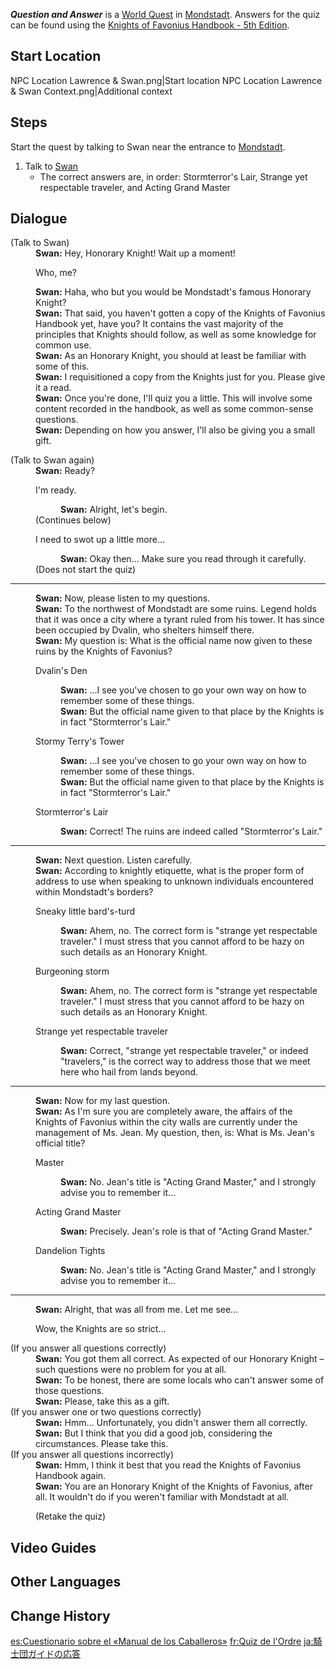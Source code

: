 {{About|the World Quest|the daily commission|Question and Answer (Commission)}}
{{Quest Infobox
|id            = 70801
|image         = Commission Question and Answer.png
|type          = World
|region        = Mondstadt
|area          = Starfell Valley
|subarea       = Mondstadt City
|requirement   = Reach [[Adventure Rank]] 24
|next          = Question and Answer (Commission)
|startLocation = [[Mondstadt City|Mondstadt]], [[Mondstadt]]
|rewards       = Adventure EXP*100;Mora*20,000;Knights of Favonius Handbook - 5th Edition*1;Mondstadt Hash Brown*5
|rep           = Mondstadt
|repAmt        = 20
|repOrder      = 95
|characters    = Swan; Traveler
}}
'''''Question and Answer''''' is a [[World Quest]] in [[Mondstadt]]. Answers for the quiz can be found using the [[Knights of Favonius Handbook - 5th Edition]].

==Start Location==
<gallery>
NPC Location Lawrence & Swan.png|Start location
NPC Location Lawrence & Swan Context.png|Additional context
</gallery>

==Steps==
Start the quest by talking to Swan near the entrance to [[Mondstadt]].
#Talk to [[Swan]]
#* The correct answers are, in order: Stormterror's Lair, Strange yet respectable traveler, and Acting Grand Master

==Dialogue==
{{Quest Description|Quiz Round}}
{{Dialogue Start}}
;(Talk to Swan)
:'''Swan:''' Hey, Honorary Knight! Wait up a moment!
:{{DIcon}} Who, me?
:'''Swan:''' Haha, who but you would be Mondstadt's famous Honorary Knight?
:'''Swan:''' That said, you haven't gotten a copy of the Knights of Favonius Handbook yet, have you? It contains the vast majority of the principles that Knights should follow, as well as some knowledge for common use.
:'''Swan:''' As an Honorary Knight, you should at least be familiar with some of this.
:'''Swan:''' I requisitioned a copy from the Knights just for you. Please give it a read.
:'''Swan:''' Once you're done, I'll quiz you a little. This will involve some content recorded in the handbook, as well as some common-sense questions.
:'''Swan:''' Depending on how you answer, I'll also be giving you a small gift.

;(Talk to Swan again)
:'''Swan:''' Ready?
:{{DIcon}} I'm ready.
::'''Swan:''' Alright, let's begin.
:;(Continues below)
:{{DIcon}} I need to swot up a little more...
::'''Swan:''' Okay then... Make sure you read through it carefully.
:;(Does not start the quiz)
----
:'''Swan:''' Now, please listen to my questions.
:'''Swan:''' To the northwest of Mondstadt are some ruins. Legend holds that it was once a city where a tyrant ruled from his tower. It has since been occupied by Dvalin, who shelters himself there.
:'''Swan:''' My question is: What is the official name now given to these ruins by the Knights of Favonius?
:{{DIcon}} Dvalin's Den
::'''Swan:''' ...I see you've chosen to go your own way on how to remember some of these things.
::'''Swan:''' But the official name given to that place by the Knights is in fact "Stormterror's Lair."
:{{DIcon}} Stormy Terry's Tower
::'''Swan:''' ...I see you've chosen to go your own way on how to remember some of these things.
::'''Swan:''' But the official name given to that place by the Knights is in fact "Stormterror's Lair."
:{{DIcon}} Stormterror's Lair
::'''Swan:''' Correct! The ruins are indeed called "Stormterror's Lair."
----
:'''Swan:''' Next question. Listen carefully.
:'''Swan:''' According to knightly etiquette, what is the proper form of address to use when speaking to unknown individuals encountered within Mondstadt's borders?
:{{DIcon}} Sneaky little bard's-turd
::'''Swan:''' Ahem, no. The correct form is "strange yet respectable traveler." I must stress that you cannot afford to be hazy on such details as an Honorary Knight.
:{{DIcon}} Burgeoning storm
::'''Swan:''' Ahem, no. The correct form is "strange yet respectable traveler." I must stress that you cannot afford to be hazy on such details as an Honorary Knight.
:{{DIcon}} Strange yet respectable traveler
::'''Swan:''' Correct, "strange yet respectable traveler," or indeed "travelers," is the correct way to address those that we meet here who hail from lands beyond.
----
:'''Swan:''' Now for my last question.
:'''Swan:''' As I'm sure you are completely aware, the affairs of the Knights of Favonius within the city walls are currently under the management of Ms. Jean. My question, then, is: What is Ms. Jean's official title?
:{{DIcon}} Master
::'''Swan:''' No. Jean's title is "Acting Grand Master," and I strongly advise you to remember it...
:{{DIcon}} Acting Grand Master
::'''Swan:''' Precisely. Jean's role is that of "Acting Grand Master."
:{{DIcon}} Dandelion Tights
::'''Swan:''' No. Jean's title is "Acting Grand Master," and I strongly advise you to remember it...
----
:'''Swan:''' Alright, that was all from me. Let me see...
:{{DIcon}} Wow, the Knights are so strict...
;(If you answer all questions correctly)
:'''Swan:''' You got them all correct. As expected of our Honorary Knight – such questions were no problem for you at all.
:'''Swan:''' To be honest, there are some locals who can't answer some of those questions.
:'''Swan:''' Please, take this as a gift.
;(If you answer one or two questions correctly)
:'''Swan:''' Hmm... Unfortunately, you didn't answer them all correctly.
:'''Swan:''' But I think that you did a good job, considering the circumstances. Please take this.
;(If you answer all questions incorrectly)
:'''Swan:''' Hmm, I think it best that you read the Knights of Favonius Handbook again.
:'''Swan:''' You are an Honorary Knight of the Knights of Favonius, after all. It wouldn't do if you weren't familiar with Mondstadt at all.
:;(Retake the quiz)
{{Dialogue End}}

==Video Guides==
{{EVT
|video1   = SM7Y61pOw8Q
|caption1 = Question and Answer Guide
}}

==Other Languages==
{{Other Languages
|en      = Question and Answer
|zhs     = 骑士团手册问答
|zhs_rm  = Qíshì-tuán Shǒucè Wèndá
|zht     = 騎士團手冊問答
|zht_rm  = Qíshì-tuán Shǒucè Wèndá
|zh_tl   = Knights Handbook Q&A
|ja      = 騎士団ガイドの応答
|ja_rm   = Kishi-dan Gaido no Outou
|ja_tl   = Answer of the Knight Guide
|ko      = 기사단 매뉴얼 문답
|ko_rm   = Gisa-dan Maenyueol Mundap
|ko_tl   = Knights Manual Question and Answer
|ko_note = {{ko|매뉴얼|Maenyueol}} is typo of {{ko|메뉴얼|Menyueol}}.
|es      = Cuestionario sobre el «Manual de los Caballeros»
|es_tl   = Questionnaire about the "Knights' Manual"
|fr      = Quiz de l'Ordre
|fr_tl   = Quiz of the Order
|ru      = Вопросы и ответы
|ru_tl   = Questions and Answers
|th      = ถามตอบคู่มือแนะนำของกองอัศวิน
|th_rm   = 
|th_tl   = 
|vi      = Hỏi Đáp Sổ Tay Đội Kỵ Sĩ
|vi_tl   = 
|de      = Das Handbuch-Quiz
|de_tl   = The Handbook Quiz
|id      = Tanya Jawab Buku Panduan Knight
|id_tl   = Question and Answer about the Knight Manual
|pt      = Questionário sobre o Manual dos Cavaleiros de Favonius
|pt_tl   = Questionnaire about the Manual of the Knights of Favonius
|tr      = Soru Cevap Oyunu
|tr_tl   = 
|it      = Domande e risposte
|it_tl   = 
}}

==Change History==
{{Change History|1.0}}

[[es:Cuestionario sobre el «Manual de los Caballeros»]]
[[fr:Quiz de l'Ordre]]
[[ja:騎士団ガイドの応答]]